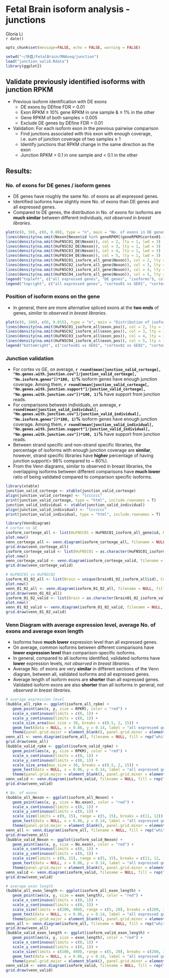 Fetal Brain isoform analysis - junctions
========================================================

Gloria Li         
`r date()` 

<!-- re-knit after modify junction_valid.R or junction.R script -->

```r
opts_chunk$set(message=FALSE, echo = FALSE, warning = FALSE)
```

```r
setwd("~/快盘/FetalBrain/RNAseq/junction")
load("junction_valid.Rdata")
library(ggplot2)
```

## Validate previously identified isoforms with junction RPKM
  * Previous isoform identification with DE exons
    * DE exons by DEfine FDR = 0.01
    * Exon RPKM $\ge$ 10% gene RPKM in one sample & $\le$ 1% in the other
    * Gene RPKM of both samples > 0.005 
    * Exclude DE genes by DEfine FDR = 0.01

  * Validation: For each isoform exon in the previous pairwise comparison
    * Find junctions associated with this exon with enough coverage, i.e. sum of junction coverage of two samples $\ge$ 1
    * Identify junctions that RPKM change in the same direction as the exon
    * Junction RPKM > 0.1 in one sample and < 0.1 in the other      
  
## Results: 
### No. of exons for DE genes / isoform genes    
  * DE genes have roughly the same No. of exons as all expressed genes.             
  * Identified isoforms have slightly more No. of exons than DE genes and all expressed genes.  
  * Compared to DE genes, the distribution in No. of exons for isoforms are __much similar__ between different individuals, _not observed in breast libraries_.    
  
```r
plot(c(0, 50), c(0, 0.08), type = "n", main = "No. of exons in DE genes and isoforms", xlab = "No. of exons", ylab = "density")
lines(density(na.omit(Nexon[Nexon$id %in% geneRPKM[(geneRPKM$cortex01 + geneRPKM$cortex02 + geneRPKM$cortex03 + geneRPKM$cortex04 + geneRPKM$ge01 + geneRPKM$ge02 + geneRPKM$ge03 + geneRPKM$ge04) > 0.05,]$id,]$Nexon)), col = 1, lty = 1, lwd = 5)
lines(density(na.omit(HuFNSC01_DE$Nexon)), col = 2, lty = 1, lwd = 3)
lines(density(na.omit(HuFNSC02_DE$Nexon)), col = 3, lty = 1, lwd = 3)
lines(density(na.omit(HuFNSC03_DE$Nexon)), col = 4, lty = 1, lwd = 3)
lines(density(na.omit(HuFNSC04_DE$Nexon)), col = 5, lty = 1, lwd = 3)
lines(density(na.omit(HuFNSC01_isoform_all_gene$Nexon)), col = 2, lty = 3, lwd = 3)
lines(density(na.omit(HuFNSC02_isoform_all_gene$Nexon)), col = 3, lty = 3, lwd = 3)
lines(density(na.omit(HuFNSC03_isoform_all_gene$Nexon)), col = 4, lty = 3, lwd = 3)
lines(density(na.omit(HuFNSC04_isoform_all_gene$Nexon)), col = 5, lty = 3, lwd = 3)
legend("topleft", c("all expressed genes", "DE genes", "isoforms"), col = 1, lty = c(1, 1, 3), lwd = 5, cex = 0.8)
legend("topright", c("all expressed genes", "cortex01 vs GE01", "cortex02 vs GE02", "cortex03 vs GE03", "cortex04 vs GE04"), col = 1:5, lty = 1, lwd = 5, cex = 0.8)
```

### Position of isoform exons on the gene   
  * In general, there are more alternative spliced exons at the __two ends__ of genes, _similar to observed in breast libraries_.         
  
```r
plot(c(0, 100), c(0, 0.015), type = "n", main = "Distribution of isoform exons along genes", xlab = "gene position", ylab = "density")
lines(density(na.omit(HuFNSC01_isoform_all$exon_pos)), col = 2, lty = 1, lwd = 3)
lines(density(na.omit(HuFNSC02_isoform_all$exon_pos)), col = 3, lty = 1, lwd = 3)
lines(density(na.omit(HuFNSC03_isoform_all$exon_pos)), col = 4, lty = 1, lwd = 3)
lines(density(na.omit(HuFNSC04_isoform_all$exon_pos)), col = 5, lty = 1, lwd = 3)
legend("bottomright", c("cortex01 vs GE01", "cortex02 vs GE02", "cortex03 vs GE03", "cortex04 vs GE04"), col = 2:5, lty = 1, lwd = 5)
```

### Junction validation     
  + For cortex vs GE, on average, __`r round(mean(junction_valid_cortexge[, "No.genes.with.junction.cov"]/junction_valid_cortexge[, "No.isoform.genes"])*100, 1)`%__ isoform genes have enough junction coverage. Among them, __`r round(mean(junction_valid_cortexge[, "No.genes.with.junction.support"]/junction_valid_cortexge[, "No.genes.with.junction.cov"])*100, 1)`%__ have support from junction reads.    
  + For comparisons between individuals, on average, __`r round(mean(junction_valid_individual[, "No.genes.with.junction.cov"]/junction_valid_individual[, "No.isoform.genes"])*100, 1)`%__ isoform genes have enough junction coverage. Among them, __`r round(mean(junction_valid_individual[, "No.genes.with.junction.support"]/junction_valid_individual[, "No.genes.with.junction.cov"])*100, 1)`%__ have support from junction reads.     
  + Between strand specific and non-strand specific libraries, the percentage of isoforms with enough junction coverage are __similar__, however, strand specific libraries have __higher__ percentage of having junction support(> 98% compared to ~ 80%).   
  + From the Venn diagrams, similar to observed in breast libraries, the overlapping isoforms between different comparisons have __much lower__ ratio of being validated compared to comparison specific isoforms.    

```r
library(xtable)
junction_valid_cortexge <- xtable(junction_valid_cortexge)
align(junction_valid_cortexge) <- "lcccccc"
print(junction_valid_cortexge, type = "html", include.rownames = T)
junction_valid_individual <- xtable(junction_valid_individual)
align(junction_valid_individual) <- "lcccccc"
print(junction_valid_individual, type = "html", include.rownames = T)

library(VennDiagram)
# cortex vs GE
isoform_cortexge_all <- list(HuFNSC01 = HuFNSC01_isoform_all_gene$id, HuFNSC02 = HuFNSC02_isoform_all_gene$id, HuFNSC03 = HuFNSC03_isoform_all_gene$id, HuFNSC04 = HuFNSC04_isoform_all_gene$id)
plot.new()
venn_cortexge_all <- venn.diagram(isoform_cortexge_all, filename = NULL, fill = c("red", "blue", "green", "yellow"), main = "Venn diagram of all cortex vs GE isoforms")
grid.draw(venn_cortexge_all)
isoform_cortexge_valid <- list(HuFNSC01 = as.character(HuFNSC01_isoform_valid_gene$gene), HuFNSC02 = as.character(HuFNSC02_isoform_valid_gene$gene), HuFNSC03 = as.character(HuFNSC03_isoform_valid_gene$gene), HuFNSC04 = as.character(HuFNSC04_isoform_valid_gene$gene))
plot.new()
venn_cortexge_valid <- venn.diagram(isoform_cortexge_valid, filename = NULL, fill = c("red", "blue", "green", "yellow"), main = "Venn diagram of validated cortex01 vs GE01 isoforms")
grid.draw(venn_cortexge_valid)

# HuFNSC01 vs HuFNSC02
isoform_01_02_all <- list(Brain = unique(brain01_02_isoform_all$id), Cortex = unique(cortex01_02_isoform_all$id), GE = unique(ge01_02_isoform_all$id))
plot.new()
venn_01_02_all <- venn.diagram(isoform_01_02_all, filename = NULL, fill = c("red", "blue", "green"), main = "Venn diagram of all HuFNSC01 vs HuFNSC02 isoforms")
grid.draw(venn_01_02_all)
isoform_01_02_valid <- list(Brain = as.character(brain01_02_isoform_valid_gene$gene), Cortex = as.character(cortex01_02_isoform_valid_gene$gene), GE = as.character(ge01_02_isoform_valid_gene$gene))
plot.new()
venn_01_02_valid <- venn.diagram(isoform_01_02_valid, filename = NULL, fill = c("red", "blue", "green"), main = "Venn diagram of validated HuFNSC01 vs HuFNSC02 isoforms")
grid.draw(venn_01_02_valid)
```

### Venn Diagram with average expression level, average No. of exons and average exon length   
  * Isoforms have __much lower__ expression level than all expressed genes.          
  * On average, common isoforms between different comparisons have __lower expression level__ than comparison-specific isoforms.                 
  * In general, compared to all isoforms identified, validated isoforms have __lower__ expression levels, _not observed in breast libraries_.     
  * Average No. of exons are very __similar__ in different sections of the Venn diagram, between all, validated isoforms and all expressed genes.        
  * Average length of isoform exons are __shorter__ than all expressed genes. Validated isoform exons are also __shorter__ than all isoforms in general, _not observed in breast libraries_.         
  
```r
# average expression level
(bubble_all_rpkm <- ggplot(isoform_all_rpkm) + 
   geom_point(aes(x, y, size = RPKM), color = "red") + 
   scale_x_continuous(limits = c(0, 1)) + 
   scale_y_continuous(limits = c(0, 1)) + 
   scale_size_area(max_size = 30, breaks = c(0.5, 2, 15)) + 
   geom_text(data = NULL, x = 0.06, y = 0.14, label = "all expressed genes", size = 3.5) + 
   theme(panel.grid.major = element_blank(), panel.grid.minor = element_blank(), panel.background = element_blank(), panel.border = element_blank(), axis.title = element_blank(), axis.text = element_blank(), axis.ticks = element_blank(), legend.position = c(0.9, 0.15), legend.title=element_blank(), legend.text = element_text(size = 15), legend.key = element_rect(fill = 'white')))
venn_all <- venn.diagram(isoform_all, filename = NULL, fill = rep("white", 3), cex = 0, alpha = 0, col = c("red", "blue", "green"), main = "Average gene RPKM of isoforms", main.cex = 1.5)
grid.draw(venn_all)
(bubble_valid_rpkm <- ggplot(isoform_valid_rpkm) + 
   geom_point(aes(x, y, size = RPKM), color = "red") + 
   scale_x_continuous(limits = c(0, 1)) + 
   scale_y_continuous(limits = c(0, 1)) + 
   scale_size_area(max_size = 30, breaks = c(0.5, 2, 15)) + 
   geom_text(data = NULL, x = 0.06, y = 0.14, label = "all expressed genes", size = 3.5) + 
   theme(panel.grid.major = element_blank(), panel.grid.minor = element_blank(), panel.background = element_blank(), panel.border = element_blank(), axis.title = element_blank(), axis.text = element_blank(), axis.ticks = element_blank(), legend.position = c(0.9, 0.15), legend.title=element_blank(), legend.text = element_text(size = 15), legend.key = element_rect(fill = 'white')))
venn_valid <- venn.diagram(isoform_valid, filename = NULL, fill = rep("white", 3), cex = 0, alpha = 0, col = c("red", "blue", "green"), main = "Average gene RPKM of validated isoforms", main.cex = 1.5)
grid.draw(venn_valid)

# No. of exons
(bubble_all_Nexon <- ggplot(isoform_all_Nexon) + 
   geom_point(aes(x, y, size = No.exon), color = "red") + 
   scale_x_continuous(limits = c(0, 1)) + 
   scale_y_continuous(limits = c(0, 1)) + 
   scale_size(limits = c(9, 15), range = c(5, 15), breaks = c(11, 12)) + 
   geom_text(data = NULL, x = 0.06, y = 0.14, label = "all expressed genes", size = 3.5) + 
   theme(panel.grid.major = element_blank(), panel.grid.minor = element_blank(), panel.background = element_blank(), panel.border = element_blank(), axis.title = element_blank(), axis.text = element_blank(), axis.ticks = element_blank(), legend.position = c(0.9, 0.15), legend.title=element_blank(), legend.text = element_text(size = 15), legend.key = element_rect(fill = 'white')))
venn_all <- venn.diagram(isoform_all, filename = NULL, fill = rep("white", 3), cex = 0, alpha = 0, col = c("red", "blue", "green"), main = "Average No. of exons of isoforms", main.cex = 1.5)
grid.draw(venn_all)
(bubble_valid_Nexon <- ggplot(isoform_valid_Nexon) + 
   geom_point(aes(x, y, size = No.exon), color = "red") + 
   scale_x_continuous(limits = c(0, 1)) + 
   scale_y_continuous(limits = c(0, 1)) + 
   scale_size(limits = c(9, 15), range = c(5, 15), breaks = c(11, 12, 13)) + 
   geom_text(data = NULL, x = 0.06, y = 0.14, label = "all expressed genes", size = 3.5) + 
   theme(panel.grid.major = element_blank(), panel.grid.minor = element_blank(), panel.background = element_blank(), panel.border = element_blank(), axis.title = element_blank(), axis.text = element_blank(), axis.ticks = element_blank(), legend.position = c(0.9, 0.15), legend.title=element_blank(), legend.text = element_text(size = 15), legend.key = element_rect(fill = 'white')))
venn_valid <- venn.diagram(isoform_valid, filename = NULL, fill = rep("white", 3), cex = 0, alpha = 0, col = c("red", "blue", "green"), main = "Average No. of exons of validated isoforms", main.cex = 1.5)
grid.draw(venn_valid)

# average exon length 
(bubble_all_exon_length <- ggplot(isoform_all_exon_length) + 
   geom_point(aes(x, y, size = exon_length), color = "red") + 
   scale_x_continuous(limits = c(0, 1)) + 
   scale_y_continuous(limits = c(0, 1)) + 
   scale_size(limits = c(100, 400), range = c(5, 20), breaks = c(200, 300, 400)) + 
   geom_text(data = NULL, x = 0.06, y = 0.14, label = "all expressed genes", size = 3.5) + 
   theme(panel.grid.major = element_blank(), panel.grid.minor = element_blank(), panel.background = element_blank(), panel.border = element_blank(), axis.title = element_blank(), axis.text = element_blank(), axis.ticks = element_blank(), legend.position = c(0.9, 0.15), legend.title=element_blank(), legend.text = element_text(size = 15), legend.key = element_rect(fill = 'white')))
venn_all <- venn.diagram(isoform_all, filename = NULL, fill = rep("white", 3), cex = 0, alpha = 0, col = c("red", "blue", "green"), main = "Average length of isoform exons", main.cex = 1.5)
grid.draw(venn_all)
(bubble_valid_exon_length <- ggplot(isoform_valid_exon_length) + 
   geom_point(aes(x, y, size = exon_length), color = "red") + 
   scale_x_continuous(limits = c(0, 1)) + 
   scale_y_continuous(limits = c(0, 1)) + 
   scale_size(limits = c(100, 400), range = c(5, 20), breaks = c(200, 300, 400)) + 
   geom_text(data = NULL, x = 0.06, y = 0.14, label = "all expressed genes", size = 3.5) + 
   theme(panel.grid.major = element_blank(), panel.grid.minor = element_blank(), panel.background = element_blank(), panel.border = element_blank(), axis.title = element_blank(), axis.text = element_blank(), axis.ticks = element_blank(), legend.position = c(0.9, 0.15), legend.title=element_blank(), legend.text = element_text(size = 15), legend.key = element_rect(fill = 'white')))
venn_valid <- venn.diagram(isoform_valid, filename = NULL, fill = rep("white", 3), cex = 0, alpha = 0, col = c("red", "blue", "green"), main = "Average length of validated isoform exons", main.cex = 1.5)
grid.draw(venn_valid)
```

